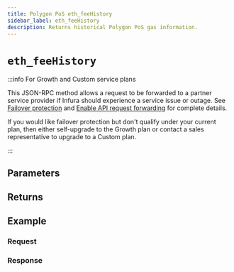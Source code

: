 ```yaml
---
title: Polygon PoS eth_feeHistory
sidebar_label: eth_feeHistory
description: Returns historical Polygon PoS gas information.
---
```




# `eth_feeHistory`

<Description />

:::info For Growth and Custom service plans

This JSON-RPC method allows a request to be forwarded to a partner service provider if Infura should
experience a service issue or outage. See [Failover protection](../../../concepts/failover-protection.md)
and [Enable API request forwarding](../../../how-to/enable-api-forwarding.md)
for complete details.

If you would like failover protection but don't qualify under your current plan, then either
self-upgrade to the Growth plan or contact a sales representative to upgrade to a Custom plan.

:::

## Parameters


<Params />

## Returns


<Returns />

## Example


<Example />

### Request


<Request />

### Response


<Response />
